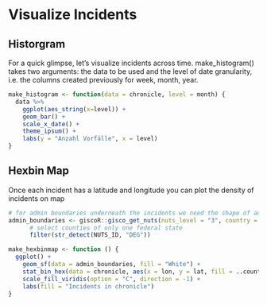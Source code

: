 # Visualize Incidents

## Historgram

For a quick glimpse, let's visualize incidents across time. make_histogram() takes two arguments: the data to be used and the level of date granularity, i.e. the columns created previously for week, month, year.  

```r
make_histogram <- function(data = chronicle, level = month) {
  data %>%
    ggplot(aes_string(x=level)) +
    geom_bar() +
    scale_x_date() +
    theme_ipsum() +
    labs(y = "Anzahl Vorfälle", x = level) 
}
```



## Hexbin Map

Once each incident has a latitude and longitude you can plot the density of incidents on map

```r
# for admin boundaries underneath the incidents we need the shape of admin boundaries. this gets county admin levels for Germany
admin_boundaries <- giscoR::gisco_get_nuts(nuts_level = "3", country = "DEU", resolution = "03", cache = TRUE, update_cache = TRUE) %>%
      # select counties of only one federal state
      filter(str_detect(NUTS_ID, "DEG"))

make_hexbinmap <- function () {
  ggplot() +
    geom_sf(data = admin_boundaries, fill = "White") +
    stat_bin_hex(data = chronicle, aes(x = lon, y = lat, fill = ..count..), alpha = 0.8, binwidth = 0.05) +
    scale_fill_viridis(option = "C", direction = -1) + 
    labs(fill = "Incidents in chronicle")
}
```
